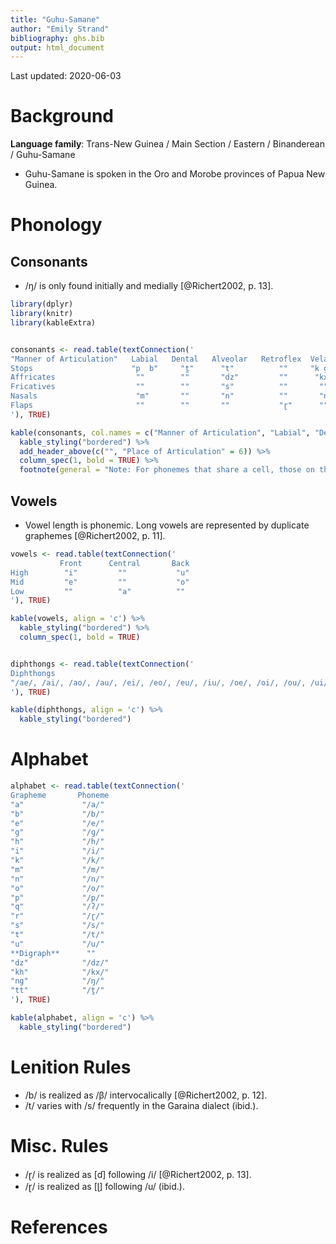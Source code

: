 ```yaml
---
title: "Guhu-Samane"
author: "Emily Strand"
bibliography: ghs.bib
output: html_document
---
```


Last updated: 2020-06-03

# Background

**Language family**: Trans-New Guinea / Main Section / Eastern / Binanderean / Guhu-Samane

* Guhu-Samane is spoken in the Oro and Morobe provinces of Papua New Guinea.

# Phonology

## Consonants

* /ŋ/ is only found initially and medially [@Richert2002, p. 13].

```r

library(dplyr)
library(knitr)
library(kableExtra)


consonants <- read.table(textConnection('
"Manner of Articulation"   Labial   Dental   Alveolar   Retroflex  Velar   Glottal   
Stops                      "p  b"     "t̪"      "t"          ""     "k ɡ"      "ʔ"
Affricates                  ""        ""       "dz"         ""      "kx"      ""
Fricatives                  ""        ""       "s"          ""       ""       "h"
Nasals                      "m"       ""       "n"          ""       "ŋ"      ""
Flaps                       ""        ""       ""           "ɽ"      ""       ""
'), TRUE)

kable(consonants, col.names = c("Manner of Articulation", "Labial", "Dental", "Alveolar", "Retroflex", "Velar", "Glottal"), align = 'c') %>%
  kable_styling("bordered") %>%
  add_header_above(c("", "Place of Articulation" = 6)) %>%
  column_spec(1, bold = TRUE) %>%
  footnote(general = "Note: For phonemes that share a cell, those on the left are voiceless and those on the right are voiced.", general_title = "")
```

## Vowels

* Vowel length is phonemic. Long vowels are represented by duplicate graphemes [@Richert2002, p. 11].

```r

vowels <- read.table(textConnection('
           Front      Central       Back
High        "i"         ""           "u"
Mid         "e"         ""           "o"
Low         ""          "a"          ""
'), TRUE)

kable(vowels, align = 'c') %>%
  kable_styling("bordered") %>%
  column_spec(1, bold = TRUE)


diphthongs <- read.table(textConnection('
Diphthongs
"/ae/, /ai/, /ao/, /au/, /ei/, /eo/, /eu/, /iu/, /oe/, /oi/, /ou/, /ui/"
'), TRUE)

kable(diphthongs, align = 'c') %>%
  kable_styling("bordered")
```

# Alphabet

```r

alphabet <- read.table(textConnection('
Grapheme       Phoneme
"a"             "/a/"
"b"             "/b/"
"e"             "/e/"
"g"             "/ɡ/"
"h"             "/h/"
"i"             "/i/"
"k"             "/k/"
"m"             "/m/"
"n"             "/n/"
"o"             "/o/"
"p"             "/p/"
"q"             "/ʔ/"
"r"             "/ɽ/"
"s"             "/s/"
"t"             "/t/"
"u"             "/u/"
**Digraph**      ""
"dz"            "/dz/"
"kh"            "/kx/"
"ng"            "/ŋ/"
"tt"            "/t̪/"
'), TRUE)

kable(alphabet, align = 'c') %>%
  kable_styling("bordered")
```

# Lenition Rules

* /b/ is realized as /β/ intervocalically [@Richert2002, p. 12].
* /t/ varies with /s/ frequently in the Garaina dialect (ibid.).

# Misc. Rules

* /ɽ/ is realized as [ɗ] following /i/ [@Richert2002, p. 13].
* /ɽ/ is realized as [ɭ] following /u/ (ibid.).

# References
